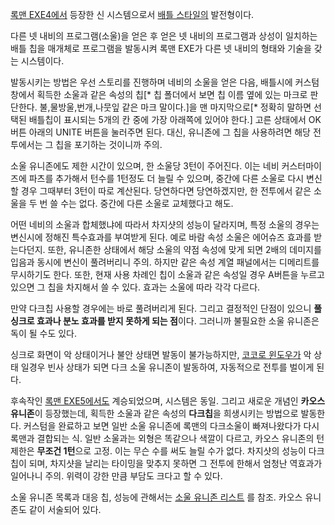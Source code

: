 [[록맨 EXE4]]에서 등장한 신 시스템으로서 [[배틀 스타일]]의 발전형이다.

다른 넷 내비의 프로그램(소울)을 얻은 후 얻은 넷 내비의 프로그램과 상성이 일치하는 배틀 칩을 매개체로 프로그램을 발동시켜 록맨 EXE가 다른 넷 내비의 형태와 기술을 갖는 시스템이다.

발동시키는 방법은 우선 스토리를 진행하며 네비의 소울을 얻은 다음, 배틀시에 커스텀창에서 획득한 소울과 같은 속성의 칩[* 칩 폴더에서 보면 칩 이름 옆에 있는 마크로 판단한다. 불,물방울,번개,나뭇잎 같은 마크 말이다.]을 맨 마지막으로[* 정확히 말하면 선택된 배틀칩이 표시되는 5개의 칸 중에 가장 아래쪽에 있어야 한다.] 고른 상태에서 OK버튼 아래의 UNITE 버튼을 눌러주면 된다. 대신, 유니존에 그 칩을 사용하려면 해당 전투에서는 그 칩을 포기하는 것이니까 주의.

소울 유니존에도 제한 시간이 있으며, 한 소울당 3턴이 주어진다. 이는 네비 커스터마이즈에 파츠를 추가해서 턴수를 1턴정도 더 늘릴 수 있으며, 중간에 다른 소울로 다시 변신할 경우 그때부터 3턴이 따로 계산된다. 당연하다면 당연하겠지만, 한 전투에서 같은 소울을 두 번 쓸 수는 없다. 중간에 다른 소울로 교체했다고 해도.

어떤 네비의 소울과 합체했냐에 따라서 차지샷의 성능이 달라지며, 특정 소울의 경우는 변신시에 정해진 특수효과를 부여받게 된다. 예로 바람 속성 소울은 에어슈즈 효과를 받는다던지. 또한, 유니존한 상태에서 해당 소울의 약점 속성에 맞게 되면 2배의 데미지를 입음과 동시에 변신이 풀려버리니 주의. 하지만 같은 속성 계열 패널에서는 디메리트를 무시하기도 한다. 또한, 현재 사용 차례인 칩이 소울과 같은 속성일 경우 A버튼을 누르고 있으면 그 칩을 차지해서 쓸 수 있다. 효과는 소울에 따라 각각 다르다.

만약 다크칩 사용할 경우에는 바로 풀려버리게 된다. 그리고 결정적인 단점이 있으니 '''풀 싱크로 효과나 분노 효과를 받지 못하게 되는 점'''이다. 그러니까 불필요한 소울 유니존은 독이 될 수도 있다.

싱크로 화면이 악 상태이거나 불안 상태면 발동이 불가능하지만, [[코코로 윈도우]]가 악 상태 일경우 빈사 상태가 되면 다크 소울 유니존이 발동하여, 자동적으로 전투를 벌이게 된다.

후속작인 [[록맨 EXE5]]에서도 계승되었으며, 시스템은 동일. 그리고 새로운 개념인 '''카오스 유니존'''이 등장했는데, 획득한 소울과 같은 속성의 '''다크칩'''을 희생시키는 방법으로 발동한다. 커스텀을 완료하고 보면 일반 소울 유니존에 록맨의 다크소울이 빠져나왔다가 다시 록맨과 결합되는 식. 일반 소울과는 외형은 똑같으나 색깔이 다르고, 카오스 유니존의 턴 제한은 '''무조건 1턴'''으로 고정. 이는 무슨 수를 써도 늘릴 수가 없다. 차지샷의 성능이 다크칩이 되며, 차지샷을 날리는 타이밍을 맞추지 못하면 그 전투에 한해서 엄청난 역효과가 일어나니 주의. 위력이 강한 만큼 부담도 크다고 할 수 있다. 

소울 유니존 목록과 대응 칩, 성능에 관해서는 [[소울 유니존 리스트]] 를 참조. 카오스 유니존도 같이 서술되어 있다.
